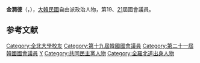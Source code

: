 {{Infobox politician
| name = 金潤德<br>{{lang|ko|김윤덕}}
| image = Kim Yun-duck.jpg
| caption = 
| birth_date = {{Birth date and age|1966|7|11}}
| birth_place = {{KOR}}[[全羅北道|全羅北道]][[扶安郡|扶安郡]]
| residence = {{KOR}}[[全羅北道|全羅北道]][[全州市|全州市]]{{tsl|ko|완산구|完山區}}
| nationality = {{ROK}}
| party = {{MPK}}
| other_names = 
| alma_mater = [[全北大學|全北大學]]
| office1 = {{flagicon|South Korea}} 第19、21屆[[韓國國會|韓國國會]]議員
| term_start1 = 2020年5月30日
| term_end1 = 
| constituency1 = [[全羅北道|全羅北道]][[全州市|全州市]]甲（21屆）
| predecessor1 = {{tsl|ko|김광수 (1958년)|金光守}}
| successor1 = 
| term_start2 = 2012年5月30日
| term_end2 = 2016年5月29日
| constituency2 = [[全羅北道|全羅北道]][[全州市|全州市]]{{tsl|ko|완산구|完山區}}甲（19屆）
| predecessor2 = [[辛建|辛建]]
| successor2 = 選區重劃
}}

'''金潤德'''（{{kor|김윤덕|金潤德|Kim Yoon-deok}}，{{bd|1966年|7月11日}}），[[大韓民國|大韓民國]]自由派政治人物，第19、[[第21屆大韓民國國會議員名單|21]]屆國會議員。

== 参考文献 ==
<references />

{{DEFAULTSORT:Kim Yoon-deok}}
[[Category:全北大學校友|Category:全北大學校友]]
[[Category:第十九屆韓國國會議員|Category:第十九屆韓國國會議員]]
[[Category:第二十一屆韓國國會議員|Category:第二十一屆韓國國會議員]]
[[Category:金姓|Y]]
[[Category:共同民主黨人物|Category:共同民主黨人物]]
[[Category:全羅北道出身人物|Category:全羅北道出身人物]]